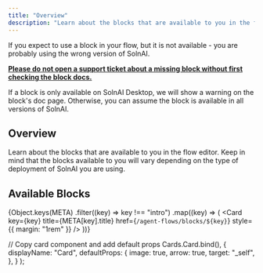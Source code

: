 ```yaml
---
title: "Overview"
description: "Learn about the blocks that are available to you in the flow editor."
---
```



<Callout type="info" emoji="💡">
  If you expect to use a block in your flow, but it is not available - you are probably using the wrong version of SolnAI.

  <u>**Please do not open a support ticket about a missing block without first checking the block docs.**</u><br/>

  If a block is only available on SolnAI Desktop, we will show a warning on the block's doc page. Otherwise, you can assume the block is available in all versions of SolnAI.
</Callout>

## Overview

Learn about the blocks that are available to you in the flow editor. Keep in mind that the blocks available to you will vary depending on the type of deployment of SolnAI you are using.

## Available Blocks

{Object.keys(META)
  .filter((key) => key !== "intro")
  .map((key) => (
    <Card
      key={key}
      title={META[key].title}
      href={`/agent-flows/blocks/${key}`}
      style={{ margin: "1rem" }}
    />
  ))}

  // Copy card component and add default props
  Cards.Card.bind(),
  {
    displayName: "Card",
    defaultProps: {
      image: true,
      arrow: true,
      target: "_self",
    },
  }
);
